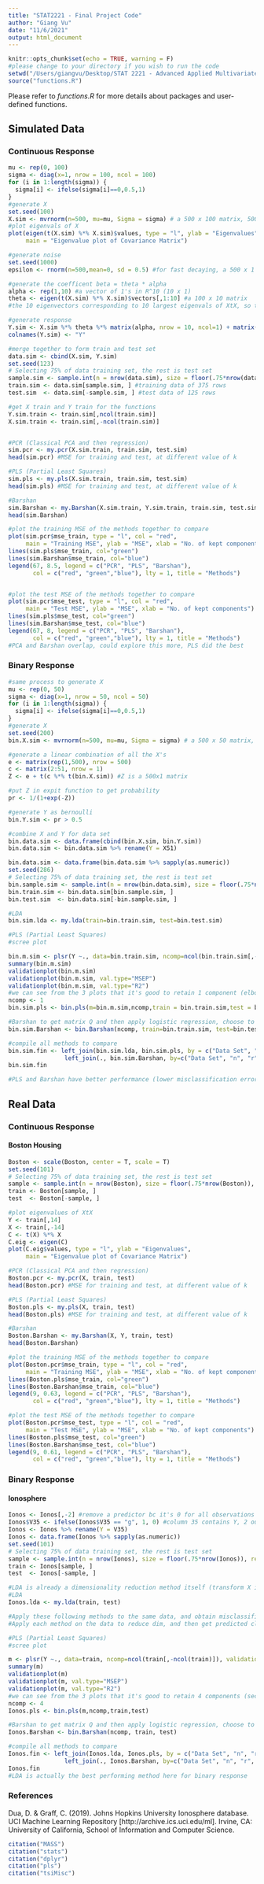 ```yaml
---
title: "STAT2221 - Final Project Code"
author: "Giang Vu"
date: "11/6/2021"
output: html_document
---
```


```r
knitr::opts_chunk$set(echo = TRUE, warning = F)
#please change to your directory if you wish to run the code
setwd("/Users/giangvu/Desktop/STAT 2221 - Advanced Applied Multivariate Analysis/Final Project") 
source("functions.R")
```

Please refer to *functions.R* for more details about packages and user-defined functions.

## **Simulated Data**

### **Continuous Response**

```r
mu <- rep(0, 100)
sigma <- diag(x=1, nrow = 100, ncol = 100) 
for (i in 1:length(sigma)) {
  sigma[i] <- ifelse(sigma[i]==0,0.5,1)
}
#generate X
set.seed(100)
X.sim <- mvrnorm(n=500, mu=mu, Sigma = sigma) # a 500 x 100 matrix, 500 samples with 100 predictors from multivariate Gaussian N(0,1*Identity), correlation between any of two X's are 0.5
#plot eigenvals of X
plot(eigen(t(X.sim) %*% X.sim)$values, type = "l", ylab = "Eigenvalues",
     main = "Eigenvalue plot of Covariance Matrix") 

#generate noise
set.seed(1000)
epsilon <- rnorm(n=500,mean=0, sd = 0.5) #for fast decaying, a 500 x 1 matrix

#generate the coefficent beta = theta * alpha
alpha <- rep(1,10) #a vector of 1's in R^10 (10 x 1)
theta <- eigen(t(X.sim) %*% X.sim)$vectors[,1:10] #a 100 x 10 matrix
#the 10 eigenvectors corresponding to 10 largest eigenvals of XtX, so that our coefficient is in a subspace that is well aligned with the subspace containing maximal data variation of X. limitations compared to original paper: i didnt look at other type of alignments

#generate response
Y.sim <- X.sim %*% theta %*% matrix(alpha, nrow = 10, ncol=1) + matrix(epsilon, nrow = 500, ncol=1)
colnames(Y.sim) <- "Y" 

#merge together to form train and test set
data.sim <- cbind(X.sim, Y.sim)
set.seed(123)
# Selecting 75% of data training set, the rest is test set  
sample.sim <- sample.int(n = nrow(data.sim), size = floor(.75*nrow(data.sim)), replace = F)
train.sim <- data.sim[sample.sim, ] #training data of 375 rows
test.sim  <- data.sim[-sample.sim, ] #test data of 125 rows

#get X train and Y train for the functions
Y.sim.train <- train.sim[,ncol(train.sim)]
X.sim.train <- train.sim[,-ncol(train.sim)]


#PCR (Classical PCA and then regression)
sim.pcr <- my.pcr(X.sim.train, train.sim, test.sim)  
head(sim.pcr) #MSE for training and test, at different value of k

#PLS (Partial Least Squares)
sim.pls <- my.pls(X.sim.train, train.sim, test.sim)
head(sim.pls) #MSE for training and test, at different value of k

#Barshan
sim.Barshan <- my.Barshan(X.sim.train, Y.sim.train, train.sim, test.sim)
head(sim.Barshan)

#plot the training MSE of the methods together to compare
plot(sim.pcr$mse_train, type = "l", col = "red",
     main = "Training MSE", ylab = "MSE", xlab = "No. of kept components")
lines(sim.pls$mse_train, col="green")
lines(sim.Barshan$mse_train, col="blue")
legend(67, 8.5, legend = c("PCR", "PLS", "Barshan"), 
       col = c("red", "green","blue"), lty = 1, title = "Methods")


#plot the test MSE of the methods together to compare
plot(sim.pcr$mse_test, type = "l", col = "red",
     main = "Test MSE", ylab = "MSE", xlab = "No. of kept components")
lines(sim.pls$mse_test, col="green")
lines(sim.Barshan$mse_test, col="blue")
legend(67, 8, legend = c("PCR", "PLS", "Barshan"), 
       col = c("red", "green","blue"), lty = 1, title = "Methods")
#PCA and Barshan overlap, could explore this more, PLS did the best

```

### **Binary Response**

```r
#same process to generate X
mu <- rep(0, 50)
sigma <- diag(x=1, nrow = 50, ncol = 50) 
for (i in 1:length(sigma)) {
  sigma[i] <- ifelse(sigma[i]==0,0.5,1)
}
#generate X
set.seed(200)
bin.X.sim <- mvrnorm(n=500, mu=mu, Sigma = sigma) # a 500 x 50 matrix, 500 samples with 50 predictors from multivariate Gaussian N(0,1*Identity), correlation between any of two X's are 0.5

#generate a linear combination of all the X's
e <- matrix(rep(1,500), nrow = 500)
c <- matrix(2:51, nrow = 1)
Z <- e + t(c %*% t(bin.X.sim)) #Z is a 500x1 matrix

#put Z in expit function to get probability
pr <- 1/(1+exp(-Z))

#generate Y as bernoulli
bin.Y.sim <- pr > 0.5

#combine X and Y for data set
bin.data.sim <- data.frame(cbind(bin.X.sim, bin.Y.sim))
bin.data.sim <- bin.data.sim %>% rename(Y = X51)

bin.data.sim <- data.frame(bin.data.sim %>% sapply(as.numeric))
set.seed(286)
# Selecting 75% of data training set, the rest is test set  
bin.sample.sim <- sample.int(n = nrow(bin.data.sim), size = floor(.75*nrow(bin.data.sim)), replace = F)
bin.train.sim <- bin.data.sim[bin.sample.sim, ]
bin.test.sim  <- bin.data.sim[-bin.sample.sim, ]

#LDA
bin.sim.lda <- my.lda(train=bin.train.sim, test=bin.test.sim)

#PLS (Partial Least Squares)
#scree plot

bin.m.sim <- plsr(Y ~., data=bin.train.sim, ncomp=ncol(bin.train.sim[,-ncol(bin.train.sim)]), validation = "CV")
summary(bin.m.sim)
validationplot(bin.m.sim)
validationplot(bin.m.sim, val.type="MSEP")
validationplot(bin.m.sim, val.type="R2") 
#we can see from the 3 plots that it's good to retain 1 component (elbow)
ncomp <- 1
bin.sim.pls <- bin.pls(m=bin.m.sim,ncomp,train = bin.train.sim,test = bin.test.sim)

#Barshan to get matrix Q and then apply logistic regression, choose to retain 1 as well
bin.sim.Barshan <- bin.Barshan(ncomp, train=bin.train.sim, test=bin.test.sim)

#compile all methods to compare
bin.sim.fin <- left_join(bin.sim.lda, bin.sim.pls, by = c("Data Set", "n", "r", "K"))  %>%
                left_join(., bin.sim.Barshan, by=c("Data Set", "n", "r", "K")) 
bin.sim.fin

#PLS and Barshan have better performance (lower misclassification error) than LDA for simulation data
```

## **Real Data**

### **Continuous Response**

#### **Boston Housing**

```r
Boston <- scale(Boston, center = T, scale = T)
set.seed(101)
# Selecting 75% of data training set, the rest is test set  
sample <- sample.int(n = nrow(Boston), size = floor(.75*nrow(Boston)), replace = F)
train <- Boston[sample, ]
test  <- Boston[-sample, ]

#plot eigenvalues of XtX
Y <- train[,14]
X <- train[,-14]
C <- t(X) %*% X
C.eig <- eigen(C)
plot(C.eig$values, type = "l", ylab = "Eigenvalues",
     main = "Eigenvalue plot of Covariance Matrix") 

#PCR (Classical PCA and then regression)
Boston.pcr <- my.pcr(X, train, test)  
head(Boston.pcr) #MSE for training and test, at different value of k

#PLS (Partial Least Squares)
Boston.pls <- my.pls(X, train, test)
head(Boston.pls) #MSE for training and test, at different value of k

#Barshan
Boston.Barshan <- my.Barshan(X, Y, train, test)
head(Boston.Barshan)

#plot the training MSE of the methods together to compare
plot(Boston.pcr$mse_train, type = "l", col = "red",
     main = "Training MSE", ylab = "MSE", xlab = "No. of kept components")
lines(Boston.pls$mse_train, col="green")
lines(Boston.Barshan$mse_train, col="blue")
legend(9, 0.63, legend = c("PCR", "PLS", "Barshan"), 
       col = c("red", "green","blue"), lty = 1, title = "Methods")

#plot the test MSE of the methods together to compare
plot(Boston.pcr$mse_test, type = "l", col = "red",
     main = "Test MSE", ylab = "MSE", xlab = "No. of kept components")
lines(Boston.pls$mse_test, col="green")
lines(Boston.Barshan$mse_test, col="blue")
legend(9, 0.61, legend = c("PCR", "PLS", "Barshan"), 
       col = c("red", "green","blue"), lty = 1, title = "Methods")

```

### **Binary Response**

#### **Ionosphere**

```r
Ionos <- Ionos[,-2] #remove a predictor bc it's 0 for all observations
Ionos$V35 <- ifelse(Ionos$V35 == "g", 1, 0) #column 35 contains Y, 2 outcomes, 1 for good, 0 for bad
Ionos <- Ionos %>% rename(Y = V35)
Ionos <- data.frame(Ionos %>% sapply(as.numeric))
set.seed(101)
# Selecting 75% of data training set, the rest is test set  
sample <- sample.int(n = nrow(Ionos), size = floor(.75*nrow(Ionos)), replace = F)
train <- Ionos[sample, ]
test  <- Ionos[-sample, ]

#LDA is already a dimensionality reduction method itself (transform X into scaling - linear discriminants)
#LDA
Ionos.lda <- my.lda(train, test)

#Apply these following methods to the same data, and obtain misclassification rate in order to compare them together (Izenman Table 8.7 p.260 for reference)
#Apply each method on the data to reduce dim, and then get predicted classification (use simple threshold of Y^ > 0.5 -> class 1), choose ncomp by screeplot?

#PLS (Partial Least Squares)
#scree plot

m <- plsr(Y ~., data=train, ncomp=ncol(train[,-ncol(train)]), validation = "CV")
summary(m)
validationplot(m)
validationplot(m, val.type="MSEP")
validationplot(m, val.type="R2") 
#we can see from the 3 plots that it's good to retain 4 components (second elbow)
ncomp <- 4
Ionos.pls <- bin.pls(m,ncomp,train,test)

#Barshan to get matrix Q and then apply logistic regression, choose to retain 4 as well
Ionos.Barshan <- bin.Barshan(ncomp, train, test)

#compile all methods to compare
Ionos.fin <- left_join(Ionos.lda, Ionos.pls, by = c("Data Set", "n", "r", "K"))  %>%
                left_join(., Ionos.Barshan, by=c("Data Set", "n", "r", "K")) 
Ionos.fin
#LDA is actually the best performing method here for binary response
```

### References

Dua, D.\ \& Graff, C.\ (2019). Johns Hopkins University Ionosphere database. UCI Machine Learning Repository [http://archive.ics.uci.edu/ml]. Irvine, CA: University of California, School of Information and Computer Science.

```r
citation("MASS")
citation("stats")
citation("dplyr")
citation("pls")
citation("tsiMisc")
```